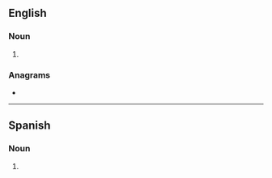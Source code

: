 ==English==

===Noun===
{{head|en|noun form}}

# {{plural of|halibut|lang=en}}

===Anagrams===
* {{anagrams|en|a=abhilstu|Tshiluba}}

----

==Spanish==

===Noun===
{{head|es|noun form|g=m-p}}

# {{plural of|halibut|lang=es}}